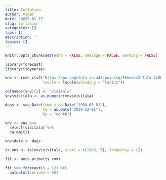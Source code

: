 ```yaml
---
title: Inflation
author: Vidar
date: '2020-01-17'
slug: inflation
categories: []
tags: []
description: ''
topics: []
---
```



```r
knitr::opts_chunk$set(echo = FALSE, message = FALSE, warning = FALSE)

library(forecast)
library(tidyverse)

```



```r
vnv <- read_csv2("https://px.hagstofa.is:443/pxis/sq/56bced43-7a7a-4406-bc91-fceeaa46ed55",
                 locale = locale(encoding = "latin1"))

colnames(vnv)[3] <- "visitala"
vnv$visitala <- as.numeric(vnv$visitala)

dags <- seq.Date(from = as.Date("1988-05-01"),
                 to = as.Date("2019-12-01"),
                 by = "month")

vnv <- vnv %>% 
  select(visitala) %>% 
  na.omit()

vnv$date <- dags

ts_vnv <- ts(vnv$visitala, start = c(1988, 5), frequency = 12)
```


```r

fit <- auto.arima(ts_vnv)

fit %>% forecast(h = 12) %>% 
  autoplot(include = 60)

```

